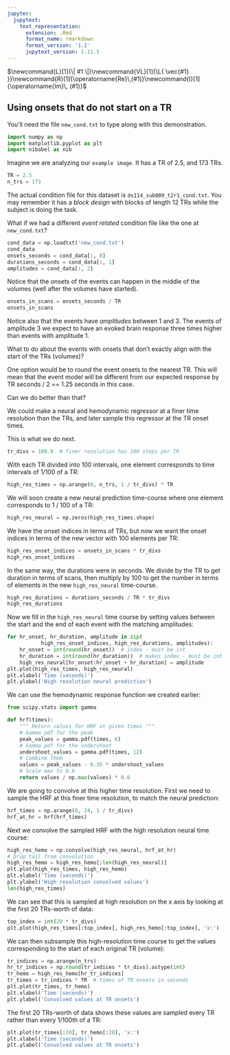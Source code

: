 ```yaml
---
jupyter:
  jupytext:
    text_representation:
      extension: .Rmd
      format_name: rmarkdown
      format_version: '1.2'
      jupytext_version: 1.11.5
---
```


$\newcommand{L}[1]{\| #1 \|}\newcommand{VL}[1]{\L{ \vec{#1} }}\newcommand{R}[1]{\operatorname{Re}\,(#1)}\newcommand{I}[1]{\operatorname{Im}\, (#1)}$

## Using onsets that do not start on a TR

You’ll need the file `new_cond.txt` to type along with this
demonstration.

```python
import numpy as np
import matplotlib.pyplot as plt
import nibabel as nib
```

Imagine we are analyzing our `example image`.  It has a TR of 2.5, and 173 TRs.

```python
TR = 2.5
n_trs = 173
```

The actual condition file for this dataset is
`ds114_sub009_t2r1_cond.txt`. You may remember it has a *block
design* with blocks of length 12 TRs while the subject is doing the task.

What if we had a different *event related* condition file like the one at
`new_cond.txt`?

```python
cond_data = np.loadtxt('new_cond.txt')
cond_data
onsets_seconds = cond_data[:, 0]
durations_seconds = cond_data[:, 1]
amplitudes = cond_data[:, 2]
```

Notice that the onsets of the events can happen in the middle of the volumes
(well after the volumes have started).

```python
onsets_in_scans = onsets_seconds / TR
onsets_in_scans
```

Notice also that the events have *amplitudes* between 1 and 3.  The events of
amplitude 3 we expect to have an evoked brain response three times higher than
events with amplitude 1.

What to do about the events with onsets that don’t exactly align with the
start of the TRs (volumes)?

One option would be to round the event onsets to the nearest TR.  This will
mean that the event model will be different from our expected response by TR
seconds / 2 == 1.25 seconds in this case.

Can we do better than that?

We could make a neural and hemodynamic regressor at a finer time resolution
than the TRs, and later sample this regressor at the TR onset times.

This is what we do next.

```python
tr_divs = 100.0  # finer resolution has 100 steps per TR
```

With each TR divided into 100 intervals, one element corresponds to time
intervals of 1/100 of a TR:

```python
high_res_times = np.arange(0, n_trs, 1 / tr_divs) * TR
```

We will soon create a new neural prediction time-course where one element
corresponds to 1 / 100 of a TR:

```python
high_res_neural = np.zeros(high_res_times.shape)
```

We have the onset indices in terms of TRs, but now we want the onset indices
in terms of the new vector with 100 elements per TR:

```python
high_res_onset_indices = onsets_in_scans * tr_divs
high_res_onset_indices
```

In the same way, the durations were in seconds.  We divide by the TR to get
duration in terms of scans, then multiply by 100 to get the number in terms of
elements in the new `high_res_neural` time-course.

```python
high_res_durations = durations_seconds / TR * tr_divs
high_res_durations
```

Now we fill in the `high_res_neural` time course by setting values between
the start and the end of each event with the matching amplitudes:

```python
for hr_onset, hr_duration, amplitude in zip(
           high_res_onset_indices, high_res_durations, amplitudes):
    hr_onset = int(round(hr_onset))  # index - must be int
    hr_duration = int(round(hr_duration))  # makes index - must be int
    high_res_neural[hr_onset:hr_onset + hr_duration] = amplitude
plt.plot(high_res_times, high_res_neural)
plt.xlabel('Time (seconds)')
plt.ylabel('High resolution neural prediction')
```

We can use the hemodynamic response function we created earlier:

```python
from scipy.stats import gamma

def hrf(times):
    """ Return values for HRF at given times """
    # Gamma pdf for the peak
    peak_values = gamma.pdf(times, 6)
    # Gamma pdf for the undershoot
    undershoot_values = gamma.pdf(times, 12)
    # Combine them
    values = peak_values - 0.35 * undershoot_values
    # Scale max to 0.6
    return values / np.max(values) * 0.6
```

We are going to convolve at this higher time resolution.  First we need to
sample the HRF at this finer time resolution, to match the neural prediction:

```python
hrf_times = np.arange(0, 24, 1 / tr_divs)
hrf_at_hr = hrf(hrf_times)
```

Next we convolve the sampled HRF with the high resolution neural time course:

```python
high_res_hemo = np.convolve(high_res_neural, hrf_at_hr)
# Drop tail from convolution
high_res_hemo = high_res_hemo[:len(high_res_neural)]
plt.plot(high_res_times, high_res_hemo)
plt.xlabel('Time (seconds)')
plt.ylabel('High resolution convolved values')
len(high_res_times)
```

We can see that this is sampled at high resolution on the x axis by looking at
the first 20 TRs-worth of data:

```python
top_index = int(20 * tr_divs)
plt.plot(high_res_times[:top_index], high_res_hemo[:top_index], 'x:')
```

We can then subsample this high-resolution time course to get the values
corresponding to the start of each original TR (volume):

```python
tr_indices = np.arange(n_trs)
hr_tr_indices = np.round(tr_indices * tr_divs).astype(int)
tr_hemo = high_res_hemo[hr_tr_indices]
tr_times = tr_indices * TR  # times of TR onsets in seconds
plt.plot(tr_times, tr_hemo)
plt.xlabel('Time (seconds)')
plt.ylabel('Convolved values at TR onsets')
```

The first 20 TRs-worth of data shows these values are sampled every TR rather
than every 1/100th of a TR:

```python
plt.plot(tr_times[:20], tr_hemo[:20], 'x:')
plt.xlabel('Time (seconds)')
plt.ylabel('Convolved values at TR onsets')
```

<!-- vim:ft=rst -->
<!-- Course -->
<!-- BIC -->
<!-- Python distributions -->
<!-- Version control -->
<!-- Editors -->
<!-- Python and common libraries -->
<!-- IPython -->
<!-- Virtualenv and helpers -->
<!-- Pypi and packaging -->
<!-- Mac development -->
<!-- Windows development -->
<!-- Nipy and friends -->
<!-- FMRI datasets -->
<!-- Languages -->
<!-- Imaging software -->
<!-- Installation -->
<!-- Tutorials -->
<!-- MB tutorials -->
<!-- Ideas -->
<!-- Psych-214 -->
<!-- People -->
<!-- Licenses -->
<!-- Neuroimaging stuff -->
<!-- OpenFMRI projects -->
<!-- Unix -->
<!-- Substitutions -->
